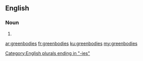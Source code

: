 {{also|green bodies}}
==English==

===Noun===
{{head|en|noun plural form}}

# {{plural of|greenbody|lang=en}}

[[Category:English plurals ending in "-ies"]]

[[ar:greenbodies]]
[[fr:greenbodies]]
[[ku:greenbodies]]
[[my:greenbodies]]
